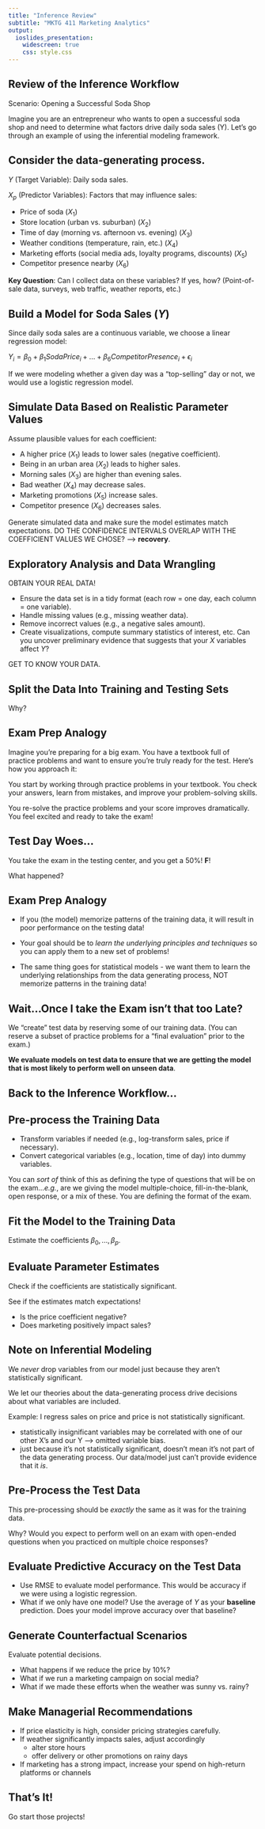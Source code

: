 ```yaml
---
title: "Inference Review"
subtitle: "MKTG 411 Marketing Analytics"
output: 
  ioslides_presentation:
    widescreen: true
    css: style.css
---
```


## Review of the Inference Workflow

Scenario: Opening a Successful Soda Shop

Imagine you are an entrepreneur who wants to open a successful soda shop and need to determine what factors drive daily soda sales (Y). Let's go through an example of using the inferential modeling framework.

## Consider the data-generating process.

$Y$ (Target Variable): Daily soda sales.

$X_p$ (Predictor Variables): Factors that may influence sales:

- Price of soda ($X_1$)
- Store location (urban vs. suburban) ($X_2$)
- Time of day (morning vs. afternoon vs. evening) ($X_3$)
- Weather conditions (temperature, rain, etc.) ($X_4$)
- Marketing efforts (social media ads, loyalty programs, discounts) ($X_5$)
- Competitor presence nearby ($X_6$)

**Key Question**: Can I collect data on these variables? If yes, how? (Point-of-sale data, surveys, web traffic, weather reports, etc.)

## Build a Model for Soda Sales ($Y$)

Since daily soda sales are a continuous variable, we choose a linear regression model:

$Y_i = \beta_0 + \beta_1SodaPrice_i + ... + \beta_6CompetitorPresence_i + \epsilon_i$

If we were modeling whether a given day was a "top-selling" day or not, we would use a logistic regression model.

## Simulate Data Based on Realistic Parameter Values

Assume plausible values for each coefficient:

- A higher price ($X_1$) leads to lower sales (negative coefficient).
- Being in an urban area ($X_2$) leads to higher sales.
- Morning sales ($X_3$) are higher than evening sales.
- Bad weather ($X_4$) may decrease sales.
- Marketing promotions ($X_5$) increase sales.
- Competitor presence ($X_6$) decreases sales.

Generate simulated data and make sure the model estimates match expectations. DO THE CONFIDENCE INTERVALS OVERLAP WITH THE COEFFICIENT VALUES WE CHOSE? --> **recovery**.

## Exploratory Analysis and Data Wrangling

OBTAIN YOUR REAL DATA!

- Ensure the data set is in a tidy format (each row = one day, each column = one variable).
- Handle missing values (e.g., missing weather data).
- Remove incorrect values (e.g., a negative sales amount).
- Create visualizations, compute summary statistics of interest, etc. Can you uncover preliminary evidence that suggests that your $X$ variables affect $Y$?

GET TO KNOW YOUR DATA.

## Split the Data Into Training and Testing Sets

Why?

## Exam Prep Analogy

Imagine you're preparing for a big exam. You have a textbook full of practice problems and want to ensure you’re truly ready for the test. Here's how you approach it:

You start by working through practice problems in your textbook. You check your answers, learn from mistakes, and improve your problem-solving skills.

You re-solve the practice problems and your score improves dramatically. You feel excited and ready to take the exam!

## Test Day Woes...

You take the exam in the testing center, and you get a 50%! **F**!

What happened?

## Exam Prep Analogy

- If you (the model) memorize patterns of the training data, it will result in poor performance on the testing data!
  
- Your goal should be to *learn the underlying principles and techniques* so you can apply them to a new set of problems!

- The same thing goes for statistical models - we want them to learn the underlying relationships from the data generating process, NOT memorize patterns in the training data!
  
## Wait...Once I take the Exam isn't that too Late?

We "create" test data by reserving some of our training data. (You can reserve a subset of practice problems for a "final evaluation" prior to the exam.)
  
**We evaluate models on test data to ensure that we are getting the model that is most likely to perform well on unseen data**.

## Back to the Inference Workflow...

## Pre-process the Training Data

- Transform variables if needed (e.g., log-transform sales, price if necessary).
- Convert categorical variables (e.g., location, time of day) into dummy variables.

You can *sort of* think of this as defining the type of questions that will be on the exam...*e.g.*, are we giving the model multiple-choice, fill-in-the-blank, open response, or a mix of these. You are defining the format of the exam.

## Fit the Model to the Training Data

Estimate the coefficients $\beta_0, ..., \beta_p$.

## Evaluate Parameter Estimates

Check if the coefficients are statistically significant.

See if the estimates match expectations!

- Is the price coefficient negative?
- Does marketing positively impact sales?

## Note on Inferential Modeling

We *never* drop variables from our model just because they aren't statistically significant.

We let our theories about the data-generating process drive decisions about what variables are included.

Example: I regress sales on price and price is not statistically significant.

- statistically insignificant variables may be correlated with one of our other X's and our Y --> omitted variable bias.
- just because it's not statistically significant, doesn't mean it's not part of the data generating process. Our data/model just can't provide evidence that it *is*.

## Pre-Process the Test Data

This pre-processing should be *exactly* the same as it was for the training data.

Why? Would you expect to perform well on an exam with open-ended questions when you practiced on multiple choice responses?

## Evaluate Predictive Accuracy on the Test Data

- Use RMSE to evaluate model performance. This would be accuracy if we were using a logistic regression.
- What if we only have one model? Use the average of $Y$ as your **baseline** prediction. Does your model improve accuracy over that baseline?

## Generate Counterfactual Scenarios

Evaluate potential decisions.

- What happens if we reduce the price by 10%?
- What if we run a marketing campaign on social media?
- What if we made these efforts when the weather was sunny vs. rainy?

## Make Managerial Recommendations

- If price elasticity is high, consider pricing strategies carefully.
- If weather significantly impacts sales, adjust accordingly
  - alter store hours
  - offer delivery or other promotions on rainy days
- If marketing has a strong impact, increase your spend on high-return platforms or channels

## That's It!

Go start those projects!
 